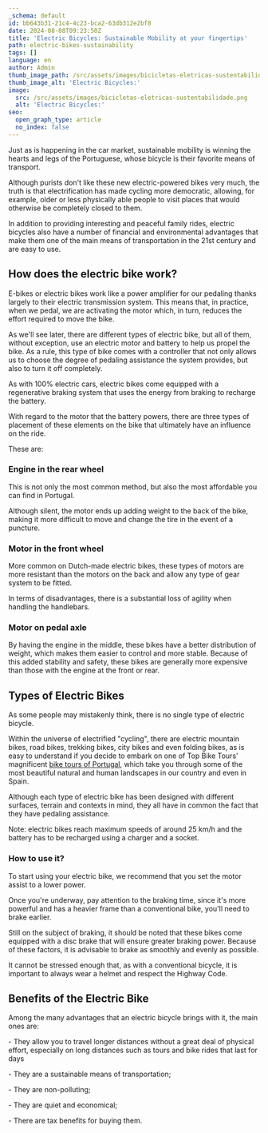 ```yaml
---
_schema: default
id: bb643b31-21c4-4c23-bca2-63db312e2bf8
date: 2024-08-08T09:23:50Z
title: 'Electric Bicycles: Sustainable Mobility at your fingertips'
path: electric-bikes-sustainability
tags: []
language: en
author: Admin
thumb_image_path: /src/assets/images/bicicletas-eletricas-sustentabilidade.png
thumb_image_alt: 'Electric Bicycles:'
image:
  src: /src/assets/images/bicicletas-eletricas-sustentabilidade.png
  alt: 'Electric Bicycles:'
seo:
  open_graph_type: article
  no_index: false
---
```

Just as is happening in the car market, sustainable mobility is winning the
hearts and legs of the Portuguese, whose bicycle is their favorite means of
transport.

Although purists don't like these new electric-powered bikes very much, the
truth is that electrification has made cycling more democratic, allowing, for
example, older or less physically able people to visit places that would
otherwise be completely closed to them.

In addition to providing interesting and peaceful family rides, electric
bicycles also have a number of financial and environmental advantages that make
them one of the main means of transportation in the 21st century and are easy to
use.

## How does the electric bike work?

E-bikes or electric bikes work like a power amplifier for our pedaling thanks
largely to their electric transmission system. This means that, in practice,
when we pedal, we are activating the motor which, in turn, reduces the effort
required to move the bike.

As we'll see later, there are different types of electric bike, but all of them,
without exception, use an electric motor and battery to help us propel the bike.
As a rule, this type of bike comes with a controller that not only allows us to
choose the degree of pedaling assistance the system provides, but also to turn
it off completely.

As with 100% electric cars, electric bikes come equipped with a regenerative
braking system that uses the energy from braking to recharge the battery.

With regard to the motor that the battery powers, there are three types of
placement of these elements on the bike that ultimately have an influence on the
ride.

These are:

### Engine in the rear wheel

This is not only the most common method, but also the most affordable you can
find in Portugal.

Although silent, the motor ends up adding weight to the back of the bike, making
it more difficult to move and change the tire in the event of a puncture.

### Motor in the front wheel

More common on Dutch-made electric bikes, these types of motors are more
resistant than the motors on the back and allow any type of gear system to be
fitted.

In terms of disadvantages, there is a substantial loss of agility when handling
the handlebars.

### Motor on pedal axle

By having the engine in the middle, these bikes have a better distribution of
weight, which makes them easier to control and more stable. Because of this
added stability and safety, these bikes are generally more expensive than those
with the engine at the front or rear.

## Types of Electric Bikes

As some people may mistakenly think, there is no single type of electric
bicycle.

Within the universe of electrified "cycling", there are electric mountain bikes,
road bikes, trekking bikes, city bikes and even folding bikes, as is easy to
understand if you decide to embark on one of Top Bike Tours' magnificent
[bike tours of Portugal](https://topbiketoursportugal.com/), which take you
through some of the most beautiful natural and human landscapes in our country
and even in Spain.

Although each type of electric bike has been designed with different surfaces,
terrain and contexts in mind, they all have in common the fact that they have
pedaling assistance.

Note: electric bikes reach maximum speeds of around 25 km/h and the battery has
to be recharged using a charger and a socket.

### How to use it?

To start using your electric bike, we recommend that you set the motor assist to
a lower power.

Once you're underway, pay attention to the braking time, since it's more
powerful and has a heavier frame than a conventional bike, you'll need to brake
earlier.

Still on the subject of braking, it should be noted that these bikes come
equipped with a disc brake that will ensure greater braking power. Because of
these factors, it is advisable to brake as smoothly and evenly as possible.

It cannot be stressed enough that, as with a conventional bicycle, it is
important to always wear a helmet and respect the Highway Code.

## Benefits of the Electric Bike

Among the many advantages that an electric bicycle brings with it, the main ones
are:

\- They allow you to travel longer distances without a great deal of physical
effort, especially on long distances such as tours and bike rides that last for
days

\- They are a sustainable means of transportation;

\- They are non-polluting;

\- They are quiet and economical;

\- There are tax benefits for buying them.